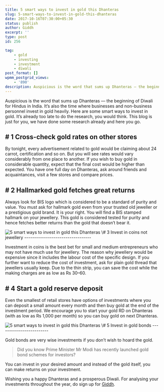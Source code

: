 ```yaml
---
title: 5 smart ways to invest in gold this Dhanteras
slug: 5-smart-ways-to-invest-in-gold-this-dhanteras
date: 2017-10-16T07:30:00+05:30
status: publish
author: Giddh
excerpt: ''
type: post
id: 256

tag:
    - gold
    - investing
    - investment
    - diwali
post_format: []
wpmm_postgrid_views:
    - '890'
description: Auspicious is the word that sums up Dhanteras — the beginning of Diwali for Hindus in India. It’s also the time where businesses and non-business personnel invest in gold heavily. Here are some smart ways to invest in gold. It’s already too late to do the research, you would think. This blog is just for you, we have done some research already and here you go.
---
```

Auspicious is the word that sums up Dhanteras — the beginning of Diwali for Hindus in India. It’s also the time where businesses and non-business personnel invest in gold heavily. Here are some smart ways to invest in gold. It’s already too late to do the research, you would think. This blog is just for you, we have done some research already and here you go.

\# 1 Cross-check gold rates on other stores
-------------------------------------------

By tonight, every advertisement related to gold would be claiming about 24 carrot, certification and so on. But you will see rates would vary considerably from one place to another. If you wish to buy gold in considerable quantity, expect that the final cost would be higher than expected. You have one full day on Dhanteras, ask around friends and acquaintances, visit a few stores and compare prices.

\# 2 Hallmarked gold fetches great returns
------------------------------------------

Always look for BIS logo which is considered to be a standard of purity and value. You must ask for hallmark gold even from your trusted old jeweller or a prestigious gold brand. It is your right. You will find a BIS stamped hallmark on your jewellery. This gold is considered tested for purity and hence fetches better returns than the gold that doesn’t bear it.

<img class="wp-block-image size-large" src = "../../img/blog/1_rV4rKQKAkONjE7XLTJNxhw.webp" alt="5 smart ways to invest in gold this Dhanteras" />
\# 3 Invest in coins not jewellery
----------------------------------

Investment in coins is the best bet for small and medium entrepreneurs who may not have much use for jewellery. The reason why jewellery would be expensive since it includes the labour cost of the specific design. If you further want to reduce the cost of investment, ask for plain gold thread that jewellers usually keep. Due to the thin strip, you can save the cost while the making charges are as low as Rs 30–60.

\# 4 Start a gold reserve deposit
---------------------------------

Even the smallest of retail stores have options of investments where you can deposit a small amount every month and then buy gold at the end of the investment period. We encourage you to start your gold RD on Dhanteras (with as low as Rs 1,000 per month) so you can buy gold on next Dhanteras.

<img class="wp-block-image size-large" src = "../../img/blog/1_2aU9nxDVhG0UPVBCsH99vQ.webp" alt="5 smart ways to invest in gold this Dhanteras" />
\# 5 Invest in gold bonds
-------------------------

Gold bonds are very wise investments if you don’t wish to hoard the gold.

> Did you know Prime Minister Mr Modi has recently launched gold bond schemes for investors?

You can invest in your desired amount and instead of the gold itself, you can make returns on your investment.

Wishing you a happy Dhanteras and a prosperous Diwali. For analysing your investments throughout the year, do sign up for [Giddh](https://giddh.com).